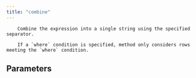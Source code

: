 ```yaml
---
title: "combine"
---
```


        Combine the expression into a single string using the specified separator.

        If a `where` condition is specified, method only considers rows meeting the `where` condition.
        

## Parameters
<ParamField body="sep" type="str" required="false" default=", " >
</ParamField>

<ParamField body="where" type="string" required="false" >
</ParamField>
